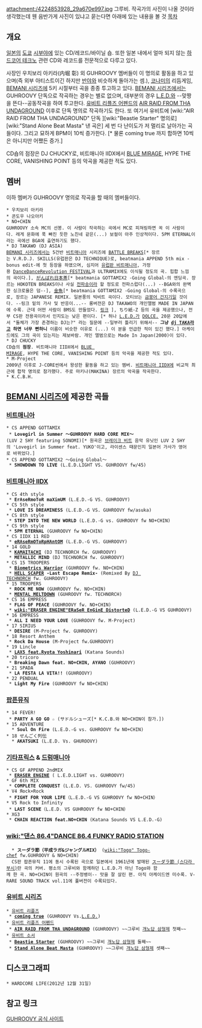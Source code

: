 attachment:/4224853928_29a670e997.jpg
그루비.
작곡가의 사진이 나올 것이라 생각했는데 웬 음반가게 사진이 있냐고 묻는다면 아래에 있는 내용을 볼 것
[[목차]]

== 개요 ==
[[일본]]의 [[도쿄]] [[시부야]]에 있는 CD/레코드/바이닐 숍. 또한 일본 내에서 얼마 되지 않는 [[하드코어 테크노]] 관련 CD와 레코드를 전문적으로 다루고 있다.

사장인 우치보리 아키라(内堀 彰) 외 GUHROOVY 멤버들이 이 명의로 활동을 하고 있으며(즉 외부 아티스트이긴 하지만 [[반야]]와 비슷하게 돌아가는 셈.), [[코나미]]의 리듬게임, [[BEMANI 시리즈]]에 5키 시절부터 곡을 종종 투고하고 있다. [[BEMANI 시리즈]]에서는 GUHROOVY 단독으로 작곡하는 경우는 별로 없으며, 대부분의 경우 [[L.E.D.]]와 --맞짱을 뜬다--공동작곡을 하여 투고한다. [[유비트 리플즈 어펜드]]의 [[AIR RAID FROM THA UNDAGROUND]] 이후로 단독 명의로 작곡하기도 한다. 또 여기서 유비트에 [wiki:"AIR RAID FROM THA UNDAGROUND" 단독 ][wiki:"Beastie Starter" 명의로] [wiki:"Stand Alone Beat Masta" 낸 곡은] 세 번 다 난이도가 저 멀리로 날아가는 곡들이다. 그리고 묘하게 BPM이 10씩 증가한다. [* 물론 coming true 까지 합하면 10씩은 아니지만 어쨌든 증가.]

CD숍의 점장은 DJ CHUCKY로, 비트매니아 IIDX에서 [[BLUE MIRAGE]], HYPE THE CORE, VANISHING POINT 등의 악곡을 제공한 적도 있다. 
== 멤버 ==
이하 멤버가 GUHROOVY 명의로 작곡을 할 때의 멤버들이다.

 * 우치보리 아키라
 * 콘도우 나오아키
 * NO+CHIN
 GUHROOVY 소속 MC의 선봉. 이 사람이 작곡하는 곡에서 MC로 피쳐링하면 꼭 이 사람이다. 레게 문화에 푹 빠진 듯한 노친네 같은(...) 보컬이 아주 인상적이다. 5PM ETERNAL이라는 곡에선 BGA에 출연하기도 했다. 
 * DJ TAKAWO (DJ ASIA)
 [[BEMANI 시리즈]]에서는 5건반 [[비트매니아]] 시리즈에 [http://youtu.be/hq1G6esGdDE BATTLE BREAKS][* 장르는 V.R.D.J. SKILLS(유럽판은 DJ TECHNIQUE)로, beatmania APPEND 5th mix -bonus edit-에 첫 등장을 하였으며, 심지어 [http://youtu.be/hq1G6esGdDE 유럽판 비트매니아], 가정용 [http://youtu.be/zA6vzJhwrLE DanceDanceRevolution FESTIVAL]과 ULTRAMIX에도 이식될 정도의 곡. 힙합 느낌의 곡이다.], [http://youtu.be/QqiBvDncIQ8 がんばれ日本茶][* beatmania GOTTAMIX2 -Going Global-의 엔딩곡. 장르는 HOKOTEN BREAKS이나 사실 [[전파송]]이라 할 정도로 전파스럽다(...) --BGA와의 완벽한 싱크로율은 덤--], [http://nicotter.net/watch/sm3441313 金魚][* beatmania GOTTAMIX2 -Going Global-의 수록곡으로, 장르는 JAPANESE REMIX. 일본풍의 빅비트 곡이다. 모티브는 [[금붕어 건지기]]일 것이다. --링크 밑의 가사 및 반응이...-- 롱버전은 DJ TAKAWO의 개인앨범 MADE IN JAPAN에 수록. 근데 어떤 사람이 BMS도 만들었다. [http://nicotter.net/watch/sm13192199 링크] ], ちり紙-Z 등의 곡을 제공했으나, 전부 CS판 전용곡이라서 인지도는 낮은 편이다. [* 허나 [[L.E.D.]]가 [[DOLCE.]] 20문 20답에서 "돌체가 가장 존경하는 DJ는?" 라는 질문에 --일부러 틀리기 위해서-- '''그냥 [[dj TAKA]]라고 하면 너무 뻔하니''' 이름이 비슷한 이유로 (...) 이 분을 언급한 적이 있긴 했다.] 아케이드에도 그의 곡이 있는지는 제보바람. 개인 앨범으로는 Made In Japan(2000)이 있다.
 * DJ CHUCKY
 CD숍의 '''점장'''. 비트매니아 IIDX에서 [[BLUE MIRAGE]], HYPE THE CORE, VANISHING POINT 등의 악곡을 제공한 적도 있다. 
 * M-Project
 2009년 이후로 J-CORE씬에서 왕성한 활동을 하고 있는 멤버. [[비트매니아 IIDX]]에 비교적 최근에 합작 명의로 참가했다. 주로 마키나(MAKINA) 장르의 악곡을 작곡한다.
 * K.C.B.H.

== [[BEMANI 시리즈]]에 제공한 곡들 ==
=== [[비트매니아]] ===
 * CS APPEND GOTTAMIX
  * '''Lovegirl in Summer ～GUHROOVY HARD CORE MIX～'''(LUV 2 SHY featuring SONOMI)[* 원곡은 [[브레이크 비트]] 음악 유닛인 LUV 2 SHY의 'Lovegirl in Summer feat. YUKO'이고, 라이센스 때문인지 일본어 가사가 영어로 바뀌었다.]
 * CS APPEND GOTTAMIX2 ～Going Global～
  * '''SHOWDOWN TO LIVE''' (L.E.D.LIGHT VS. GUHROOVY fw/45)
=== [[비트매니아 IIDX]] ===
 * CS 4th style
  * '''ErAseRmoToR maXimUM''' (L.E.D.-G VS. GUHROOVY)
 * CS 5th style
  * '''LOVE IS DREAMINESS''' (L.E.D.-G VS. GUHROOVY fw/asuka)
 * CS 8th style
  * '''STEP INTO THE NEW WORLD''' (L.E.D.-G vs. GUHROOVY fw NO+CHIN)
 * CS 9th style
  * '''5PM ETERNAL''' (GUHROOVY fw NO+CHIN)
 * CS IIDX 11 RED
  * '''[[eRAseRmOToRpHAntOM]]''' (L.E.D.-G VS. GUHROOVY)
 * 14 GOLD
  * '''[[KAMAITACHI]]''' (DJ TECHNORCH fw. GUHROOVY)
  * '''METALLIC MIND''' (DJ TECHNORCH fw. GUHROOVY)
 * CS 15 TROOPERS
  * '''[[Biometrics Warrior]]''' (GUHROOVY fw. NO+CHIN)
  * '''[[HELL SCAPER]] -Last Escape Remix-''' (Remixed By [[DJ TECHNORCH]] fw. GUHROOVY)
 * 15 TROOPERS
  * '''ROCK ME NOW''' (GUHROOVY fw. NO+CHIN)
  * '''[[MENTAL MELTDOWN]]''' (GUHROOVY fw. TECHNORCH)
 * CS 16 EMPRESS
  * '''FLAG OF PEACE''' (GUHROOVY fw. NO+CHIN)
  * '''[[wiki:"ERASER ENGINE"ERaSeR EnGinE DistorteD]]''' (L.E.D.-G VS GUHROOVY)
 * 16 EMPRESS
  * '''ALL I NEED YOUR LOVE''' (GUHROOVY fw. M-Project)
 * 17 SIRIUS
  * '''DESIRE''' (M-Project fw. GUHROOVY)
 * 18 Resort Anthem
  * '''Rock Da House''' (M-Project fw.GUHROOVY)
 * 19 Lincle
  * '''[[LAX5 feat.Ryota Yoshinari]]''' (Katana Sounds)
 * 20 tricoro
  * '''Breaking Dawn feat. NO+CHIN, AYANO''' (GUHROOVY)
 * 21 SPADA
  * '''LA FESTA LA VITA!!''' (GUHROOVY)
 * 22 PENDUAL
  * '''Light My Fire''' (GUHROOVY fw NO+CHIN)
=== [[팝픈뮤직]] ===
 * 14 FEVER!
  * '''PARTY A GO GO ☆''' (サドルシューズ[* K.C.B.와 NO+CHIN이 참가.])
 * 15 ADVENTURE
   * '''Soul On Fire''' (L.E.D.-G vs. GUHROOVY fw NO+CHIN)
 * 18 せんごく列伝
   * '''AKATSUKI''' (L.E.D. Vs. GHUROOVY)
=== [[기타프릭스]] & [[드럼매니아]] ===
 * CS GF APPEND 2ndMIX
  * '''[[ERASER ENGINE]]''' ( L.E.D.LIGHT vs. GUHROOVY)
 * GF 6th MIX
  * '''COMPLETE CONQUEST''' (L.E.D. VS. GUHROOVY fw/45)
 * V4 Яock×Rock
  * '''FIGHT FOR YOUR LIFE'''（L.E.D.-G VS GUHROOVY fw NO+CHIN）
 * V5 Rock to Infinity
  * '''LAST SCENE'''（L.E.D. VS GUHROOVY fw NO+CHIN）
 * XG3
  * '''CHAIN REACTION feat.NO+CHIN''' (Katana Sounds VS L.E.D.-G)
=== [[wiki:"댄스 86.4"DANCE 86.4 FUNKY RADIO STATION]] ===
   * '''スーダラ節（平成ラガ&ジャングルMIX）''' ([[wiki:"Togo" Togo-chef]] fw.GUHROOVY & NO+CHIN)
   CS판 팝픈뮤직 11에 동시 수록된 곡으로 일본에서 1961년에 발매된 [http://www.youtube.com/watch?v=bQPDQzhzaOw スーダラ節 (스다라 부시)]란 곡의 커버. 평소의 그루비와 함께하던 L.E.D.가 아닌 Togo와 함께 한 곡. NO+CHIN이 원곡의 --주정뱅이-- 맛을 잘 살린 편. 아직 아케이드엔 미수록. V-RARE SOUND TRACK vol.11에 풀버전이 수록되있다.
=== [[유비트 시리즈]] ===
 * [[유비트 리플즈]]
  * '''[[coming true]]''' (GUHROOVY Vs.[[L.E.D.]])
 * [[유비트 리플즈 어펜드]]
  * '''[[AIR RAID FROM THA UNDAGROUND]]''' (GUHROOVY) ~~그루비 [[개노답 삼형제]] 첫째~~
 * [[유비트 소서]]
  * '''[[Beastie Starter]]''' (GUHROOVY) ~~그루비 [[개노답 삼형제]] 둘째~~
  * '''[[Stand Alone Beat Masta]]''' (GUHROOVY) ~~그루비 [[개노답 삼형제]] 셋째~~
== 디스코그래피 ==
 * HARDCORE LIFE(2012년 12월 31일)
== 참고 링크 ==
[http://www.guhroovy.com/ GUHROOVY 공식 사이트]
